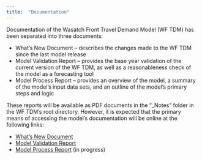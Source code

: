 ```yaml
---
title:  "Documentation"
---
```

Documentation of the Wasatch Front Travel Demand Model (WF TDM) has been separated into three documents:

 - What's New Document – describes the changes made to the WF TDM since the last model release
 - Model Validation Report – provides the base year validation of the current version of the WF TDM, as well as a reasonableness check of the model as a forecasting tool
 - Model Process Report – provides an overview of the model, a summary of the model’s input data sets, and an outline of the model’s primary steps and logic

These reports will be available as PDF documents in the "_Notes" folder in the WF TDM’s root directory. However, it is expected that the primary means of accessing the model’s documentation will be online at the following links:

 - [What’s New Document](v9x/v902/whats-new/1-overview.qmd)
 - [Model Validation Report](v9x/v902/validation/1-tripgen.qmd)
 - [Model Process Report](v9x/v901/model-process/emptylink) (in progress)
